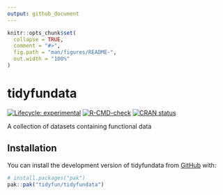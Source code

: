 ```yaml
---
output: github_document
---
```


<!-- README.md is generated from README.Rmd. Please edit that file -->

```r
knitr::opts_chunk$set(
  collapse = TRUE,
  comment = "#>",
  fig.path = "man/figures/README-",
  out.width = "100%"
)
```

# tidyfundata

<!-- badges: start -->
[![Lifecycle: experimental](https://img.shields.io/badge/lifecycle-experimental-orange.svg)](https://lifecycle.r-lib.org/articles/stages.html#experimental)
[![R-CMD-check](https://github.com/tidyfun/tidyfundata/actions/workflows/R-CMD-check.yaml/badge.svg)](https://github.com/tidyfun/tidyfundata/actions/workflows/R-CMD-check.yaml)
[![CRAN status](https://www.r-pkg.org/badges/version/tidyfundata)](https://CRAN.R-project.org/package=tidyfundata)
<!-- badges: end -->

A collection of datasets containing functional data

## Installation

You can install the development version of tidyfundata from [GitHub](https://github.com/) with:

```r
# install.packages("pak")
pak::pak("tidyfun/tidyfundata")
```
